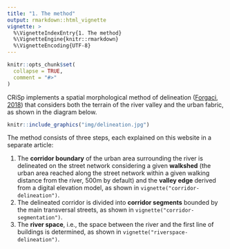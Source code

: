 ```yaml
---
title: "1. The method"
output: rmarkdown::html_vignette
vignette: >
  %\VignetteIndexEntry{1. The method}
  %\VignetteEngine{knitr::rmarkdown}
  %\VignetteEncoding{UTF-8}
---
```


```r
knitr::opts_chunk$set(
  collapse = TRUE,
  comment = "#>"
)
```

CRiSp implements a spatial morphological method of delineation ([Forgaci, 2018](https://doi.org/10.7480/abe.2018.31)) that considers both the terrain of the river valley and the urban fabric, as shown in the diagram below.

```r
knitr::include_graphics("img/delineation.jpg")
```

The method consists of three steps, each explained on this website in a separate article:

1. The **corridor boundary** of the urban area surrounding the river is delineated on the street network considering a given **walkshed** (the urban area reached along the street network within a given walking distance from the river, 500m by default) and the **valley edge** derived from a digital elevation model, as shown in `vignette("corridor-delineation")`.
2. The delineated corridor is divided into **corridor segments** bounded by the main transversal streets, as shown in `vignette("corridor-segmentation")`.
3. The **river space**, i.e., the space between the river and the first line of buildings is determined, as shown in `vignette("riverspace-delineation")`.



